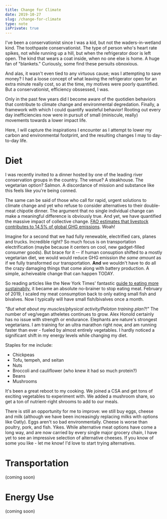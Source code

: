 ```yaml
---
title: Change for Climate
date: 2019-10-27
slug: /change-for-climate
type: note
isPrivate: true
---
```


I've been a conservationist since I was a kid, but not the waders-in-wetland
kind. The toothpaste conservationist. The type of person who's heart rate
spikes, not while running up a hill, but when the refrigerator door is left
open. The kind that wears a coat inside, when no one else is home. A huge fan of
"blankets." Curiously, some find these persuits obnoxious.

And alas, it wasn't even tied to any virtuous cause; was I attempting to save
money? I had a loose concept of what leaving the refrigerator open for an extra
minute really cost, so at the time, my motives were poorly quantified. But a
conservationist, efficiency obssessed, I was.

Only in the past few years did I become aware of the quotidien behaviors that
contribute to climate change and environmental degredation. Finally, a framework
with which I could quantify wasteful behavior! Rooting out every day
inefficiencies now were in pursuit of small (miniscule, really) movements
towards a lower impact life.

Here, I will capture the inspirations I encounter as I attempt to lower my
carbon and environmental footprint, and the resulting changes I may to
day-to-day life.

# Diet

I was recently invited to a dinner hosted by one of the leading river
conservation groups in the country. The venue? A steakhouse. The vegetarian
option? Salmon. A discordance of mission and substance like this feels like
you're being conned.

The same can be said of those who call for rapid, urgent solutions to climate
change and yet who refuse to consider alternatives to their double-meat chipotle
dinner. The argument that no single individual change can make a meaningful
difference is obviously true. And yet, we have quantified the massive impact of
collective change. [FAO estimates that livestock contributes to 14.5% of global
GHG emissions](http://www.fao.org/news/story/en/item/197623/icode/). Woah!

Imagine for a second that we had fully renewable, electrified cars, planes and trucks.
Incredible right? So much focus is on transportation electrification (maybe because it centers
on cool, new gadget-filled consumer goods). But brace for it -- if human
consuption shifted to a mostly vegetarian diet, we would would reduce GHG emission
_the same amount_ as if we fully transformed our transportation. **And** we
wouldn't have to do all the crazy damaging things that come along with battery
production. A simple, acheiveable change that can happen TODAY.

So reading articles like the New York Times' fantastic [guide to eating more
sustainabily](https://www.nytimes.com/interactive/2019/04/30/dining/climate-change-food-eating-habits.html),
it became an absolute no-brainer to stop eating meat. February of 2019, I
scaled my meat consumption back to only eating small fish and bivalves. Now I
typically will have small fish/bivalves once a month.

_"But what about my muscles/physical activity/Peloton training plan?!"_ The
number of veg/vegan atheletes continues to grow. Alex Honold certainly has no
issue with strength or endurance. Elephants are nature's strongest vegetarians.
I am training for an ultra marathon right now, and am running faster than ever -
fueled by almost entirely vegetables. I hardly noticed a significant shift in my
energy levels while changing my diet.

Staples for me include:

- Chickpeas
- Tofu, tempeh, and seitan
- Nuts
- Broccoli and cauliflower (who knew it had so much protein?)
- Beans
- Mushrooms

It's been a great reboot to my cooking. We joined a CSA and get tons of
exciting vegetables to experiment with. We added a mushroom share, so get a ton
of nutrient-right shrooms to add to our meals.

There is still an opportunity for me to improve: we still buy eggs, cheese
and milk (although we have been increasingly replacing milks with options like Oatly).
Eggs aren't so bad environmentally. Cheese is worse than poultry, pork, and
fish. Yikes. While alternative meat options have come a long way, and are now carried
by every single major grocery chain, I have yet to see an impressive selection
of alternative cheeses. If you know of some you like - let me know! I'd love to
start trying alternatives.

# Transportation

(coming soon)

# Energy Use

(coming soon)
